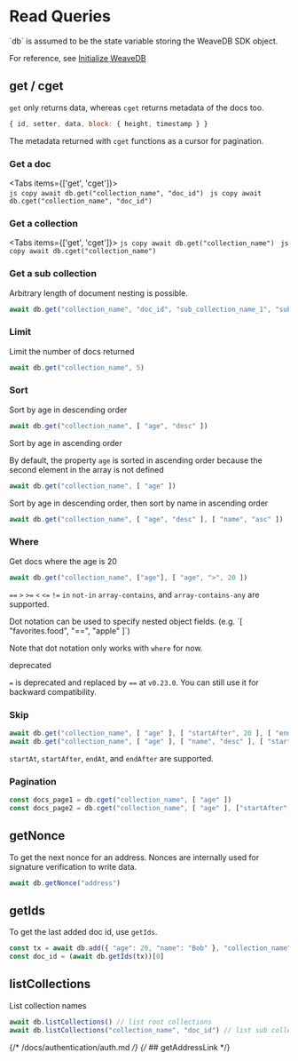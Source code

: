 
# Read Queries

<Callout type="info" emoji="💡">
`db` is assumed to be the state variable storing the WeaveDB SDK object.

For reference, see [Initialize WeaveDB](/quick-start#initialize-weavedb)
</Callout>

## get / cget

`get` only returns data, whereas `cget` returns metadata of the docs too.

```js copy
{ id, setter, data, block: { height, timestamp } }
```

The metadata returned with `cget` functions as a cursor for pagination.

### Get a doc

<Tabs items={['get', 'cget']}>
  <Tab>  
    ```js copy
    await db.get("collection_name", "doc_id")
    ```
  </Tab>
  <Tab>
    ```js copy
    await db.cget("collection_name", "doc_id")
    ```
  </Tab>
</Tabs>

### Get a collection

<Tabs items={['get', 'cget']}>
  <Tab>
    ```js copy
    await db.get("collection_name")
    ```
  </Tab>
  <Tab>
    ```js copy
    await db.cget("collection_name")
    ```
  </Tab>
</Tabs>

### Get a sub collection

Arbitrary length of document nesting is possible.

```js copy
await db.get("collection_name", "doc_id", "sub_collection_name_1", "sub_doc_id_1", "sub_collection_name_2")
```

### Limit

Limit the number of docs returned

```js copy
await db.get("collection_name", 5)
```

### Sort

Sort by age in descending order
```js copy
await db.get("collection_name", [ "age", "desc" ])
```

Sort by age in ascending order

By default, the property `age` is sorted in ascending order because the second element in the array is not defined

```js copy
await db.get("collection_name", [ "age" ])
```

Sort by age in descending order, then sort by name in ascending order

```js copy
await db.get("collection_name", [ "age", "desc" ], [ "name", "asc" ])
```

### Where

Get docs where the age is 20

```js copy
await db.get("collection_name", ["age"], [ "age", ">", 20 ])
```

`==` `>` `>=` `<` `<=` `!=` `in` `not-in` `array-contains`, and `array-contains-any` are supported.

<Callout type="info" emoji="💡">
Dot notation can be used to specify nested object fields. (e.g. `[ "favorites.food", "==", "apple" ]`)
 
Note that dot notation only works with `where` for now.
</Callout>

<Callout type="warning" emoji="⚠️">
deprecated

`=` is deprecated and replaced by `==` at `v0.23.0`. You can still use it for backward compatibility.
</Callout>

### Skip

```js copy
await db.get("collection_name", [ "age" ], [ "startAfter", 20 ], [ "endAt", 60 ])
await db.get("collection_name", [ "age" ], [ "name", "desc" ], [ "startAfter", 20, "Bob" ])
```

`startAt`, `startAfter`, `endAt`, and `endAfter` are supported.

### Pagination

```js copy
const docs_page1 = db.cget("collection_name", [ "age" ])
const docs_page2 = db.cget("collection_name", [ "age" ], ["startAfter", docs_page1[docs_page1.length - 1]])
```
## getNonce

To get the next nonce for an address. Nonces are internally used for signature verification to write data.

```js copy
await db.getNonce("address")
```

## getIds

To get the last added doc id, use `getIds`.

```js copy
const tx = await db.add({ "age": 20, "name": "Bob" }, "collection_name")
const doc_id = (await db.getIds(tx))[0]
```

## listCollections

List collection names

```js copy
await db.listCollections() // list root collections
await db.listCollections("collection_name", "doc_id") // list sub collections
```
{/* /docs/authentication/auth.md */}
{/* ## getAddressLink */}

